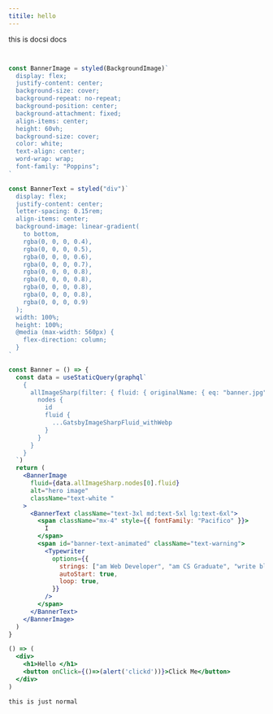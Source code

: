 ```yaml
---
titile: hello
---
```


this is docsi docs

```jsx


const BannerImage = styled(BackgroundImage)`
  display: flex;
  justify-content: center;
  background-size: cover;
  background-repeat: no-repeat;
  background-position: center;
  background-attachment: fixed;
  align-items: center;
  height: 60vh;
  background-size: cover;
  color: white;
  text-align: center;
  word-wrap: wrap;
  font-family: "Poppins";
`

const BannerText = styled("div")`
  display: flex;
  justify-content: center;
  letter-spacing: 0.15rem;
  align-items: center;
  background-image: linear-gradient(
    to bottom,
    rgba(0, 0, 0, 0.4),
    rgba(0, 0, 0, 0.5),
    rgba(0, 0, 0, 0.6),
    rgba(0, 0, 0, 0.7),
    rgba(0, 0, 0, 0.8),
    rgba(0, 0, 0, 0.8),
    rgba(0, 0, 0, 0.8),
    rgba(0, 0, 0, 0.8),
    rgba(0, 0, 0, 0.9)
  );
  width: 100%;
  height: 100%;
  @media (max-width: 560px) {
    flex-direction: column;
  }
`

const Banner = () => {
  const data = useStaticQuery(graphql`
    {
      allImageSharp(filter: { fluid: { originalName: { eq: "banner.jpg" } } }) {
        nodes {
          id
          fluid {
            ...GatsbyImageSharpFluid_withWebp
          }
        }
      }
    }
  `)
  return (
    <BannerImage
      fluid={data.allImageSharp.nodes[0].fluid}
      alt="hero image"
      className="text-white "
    >
      <BannerText className="text-3xl md:text-5xl lg:text-6xl">
        <span className="mx-4" style={{ fontFamily: "Pacifico" }}>
          I
        </span>
        <span id="banner-text-animated" className="text-warning">
          <Typewriter
            options={{
              strings: ["am Web Developer", "am CS Graduate", "write blogs"],
              autoStart: true,
              loop: true,
            }}
          />
        </span>
      </BannerText>
    </BannerImage>
  )
}

```

```jsx react-live
() => (
  <div>
    <h1>Hello </h1>
    <button onClick={()=>(alert('clickd'))}>Click Me</button>
  </div>
)
```

```
this is just normal
```
